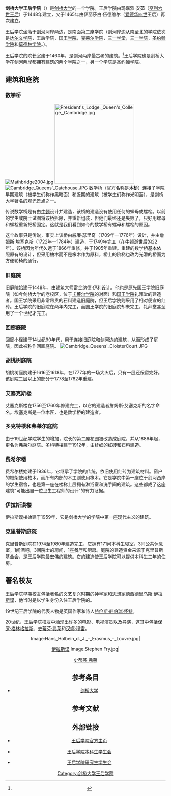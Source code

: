 {{NoteTA
|G1 = PoliticiansUK
|G2 = PP
}}
{{Infobox Cambridge college
| name              = 王后学院
| infobox_colour     = #006600
| text_colour        = 
| link_colour        = #FFFF00
| image              = [[File:Queens'_College_(Cambridge)_shield.svg|128px]]
| colours            = <td bgcolor="#006600"> </td>
<td bgcolor="#006600"> </td>
<td bgcolor="#006600"> </td>
<td bgcolor="#FFFFFF"> </td>
<td bgcolor="#006600"> </td>
<td bgcolor="#006600"> </td>
<td bgcolor="#006600"> </td>
<td bgcolor="#FFFFFF"> </td>
<td bgcolor="#006600"> </td>
<td bgcolor="#006600"> </td>
<td bgcolor="#006600"> </td>
| full_name          = [[圣玛嘉烈|圣玛嘉烈]]和[[圣伯尔纳铎|圣伯尔纳铎]]的王后学院
| latin_name         = 
| latin_motto        = Floreat Domus
| english_motto      = 願發旺在我們神的院裡
| founder            = 玛嘉烈·安茹（1448年）<br />伊丽莎白·伍德维尔（1465年）
| named_for          = [[圣玛嘉烈|圣玛嘉烈]]<br />[[圣伯尔纳铎|圣伯尔纳铎]]
| established        = 1448年
| old_names          = 
| location           = [http://www.cam.ac.uk/map/v3/drawmap.cgi?mp=main;xx=1649;yy=1052;mt=c;ms=100;tl=Queens%27%20College 斯维尔街]
| women_only         = 
| mature_students    = 
| head_label         = President
| head               = 约翰·伊特威尔
| undergraduates     = 490
| JCR_President      = 
| graduates          = 270
| MCR_President      = 
| SCR_President      = 
| sister_college     = 牛津大学彭布罗克学院
| sister_college_pl  = 
| homepage           = {{url|http://www.quns.cam.ac.uk/}}
| boat_club          = {{url|http://www.srcf.ucam.org/qcbc/}}
}}
'''剑桥大学王后学院'''（{{lang-en|Queens' College, Cambridge}}）是[[剑桥大学|剑桥大学]]的一个学院。王后学院由玛嘉烈·安茹（[[亨利六世_(英格兰)|亨利六世]][[王后|王后]]）于1448年建立，又于1465年由伊丽莎白·伍德维尔（[[爱德华四世|爱德华四世]]王后）再次建立。

王后学院坐落于[[康河|剑河]]河岸两边，是南面第二座学院（剑河岸边从南至北的学院依次是[[剑桥大学达尔文学院|达尔文学院]]，王后学院，[[剑桥大学国王学院|国王学院]]，[[剑桥大学克莱尔学院|克莱尔学院]]，[[剑桥大学三一学堂|三一学堂]]，[[剑桥大学三一学院|三一学院]]，[[剑桥大学圣约翰学院|圣约翰学院]]和[[剑桥大学莫德林学院|莫德林学院]]。）。

王后学院的院长室建于1460年，是剑河两岸最古老的建筑。<ref>{{Cite web|url=http://www.queens.cam.ac.uk/default.asp?MIS=101 |title=院长室 |work=女皇学院 |accessdate=2009-29-01 }}{{dead link|date=六月 2017 |bot=InternetArchiveBot }}</ref>王后学院也是剑桥大学在剑河两岸都拥有建筑的两个学院之一，另一个学院是圣约翰学院。

== 建筑和庭院 ==
=== 数学桥 ===
{{main|數學橋}}
[[File:Mathbridge2004.jpg|thumb]]
[[File:President's_Lodge,_Queen's_College,_Cambridge.jpg|250px]]
[[File:Cambridge_Queens'_Gatehouse.JPG|thumb]]
数学桥（官方名称是'''木桥'''）连接了学院早期建筑（被学生们称作黑暗面）和近期的建筑（被学生们称作光明面），是剑桥大学著名的观光景点之一。

传说数学桥是有由[[艾萨克·牛顿|牛顿]]设计并建造，该桥的建造没有使用任何的螺母或螺栓。以前的学生或院士试图将该桥拆除，并重新组装，但他们最终还是失败了，只好用螺母和螺栓重新把桥固定。这就是我们看到如今的数学桥有螺母和螺栓的原因。

这个故事只是传说，事实上该桥由威廉·瑟里奇（1709年—1776年）设计，并由詹姆斯·埃塞克斯（1722年—1784年）建造，于1749年完工（在牛顿逝世后的22年）。该桥因为年代久远于1866年重修，并于1905年重建。重建的数学桥基本依照原有的设计，但采用柚木而不是橡木作为原料，桥上的阶梯也改为光滑的桥面为方便轮椅的通行。

=== 旧庭院 ===
旧庭院始建于1448年，由建筑大师雷金纳德·伊利设计。他也是原先[[剑桥大学国王学院|国王学院]]旧庭院（如今剑桥大学的老校区，位于[[剑桥大学卡莱尔学院|卡莱尔学院]]的对面）和[[剑桥大学国王学院|国王学院]]礼拜堂的建造者。国王学院采用非常昂贵的石料建造旧庭院，但王后学院则采用了相对便宜的红砖。王后学院的旧庭院在两年内完工，而国王学院的旧庭院却未完工，礼拜堂甚至用了一个世纪才完工。

=== 回廊庭院 ===
回廊小径建于14世纪90年代，用于连接旧庭院和剑河边的建筑，从而形成了庭院，因此被称作回廊庭院。
[[File:Cambridge_Queens'_CloisterCourt.JPG|left]]
=== 胡桃树庭院 ===
胡桃树庭院建于1616至1618年，在1777年的一场大火后，只有一层还保留完好。该庭院二层以上的部分于1778至1782年重建。

=== 艾塞克斯楼 ===
艾塞克斯楼在1756至1760年修建完工，以它的建造者詹姆斯·艾塞克斯的名字命名。埃塞克斯是一位木匠，也是数学桥的建造者。

=== 多克特楼和弗莱尔庭院 ===
由于19世纪学院学生的增加，院长的第二座花园被改造成庭院，并从1886年起，更名为弗莱尔庭院。多科特楼建于1912年，由纤细的红砖和石料建造。

=== 费希尔楼 ===
费希尔楼始建于1936年，它继承了学院的传统，依旧使用红砖为建筑材料。窗户的框架使用柚木，而所有内部的木工则使用橡木。它是学院中第一座位于剑河西岸的学生宿舍，也是第一座在楼梯上层拥有淋浴室和洗手间的建筑。这些都成了这座建筑"可能出自一位卫生工程师的设计"的有力证据。

=== 伊拉斯谟楼 ===
伊拉斯谟楼始建于1959年，它是剑桥大学的学院中第一座现代主义的建筑。

=== 克里普斯庭院 ===
克里普斯庭院在1974至1980年建造完工，它拥有171间本科生寝室，3间公共休息室，1间酒吧，3间院士的房间，1座餐厅和厨房。庭院的建造资金来源于克里普斯基金会，是王后学院最宏伟的建筑。它的建造使王后学院可以提供本科生三年的住房。

== 著名校友 ==
王后学院早期校友包括著名的文艺复兴时期的神学家和思想家[[伊拉斯谟|德西德里乌斯·伊拉斯谟]]，他当时是以学生身份入住王后学院的。

19世纪王后学院的代表人物是英国作家和诗人[[特伦斯·韩伯瑞·怀特|特伦斯·韩伯瑞·怀特]]。

20世纪，王后学院校友中涌现出许多的电影、电视演员以及导演，这其中包括[[保罗·格林格拉斯|保罗·格林格拉斯]]、[[史蒂芬·弗莱|史蒂芬·弗莱]]和[[汉娜·穆雷|汉娜·穆雷]]。

<center>
<gallery>
Image:Hans_Holbein_d._J._-_Erasmus_-_Louvre.jpg| <center>[[伊拉斯谟|伊拉斯谟]]
Image:Stephen Fry.jpg| <center>[[史蒂芬·弗莱|史蒂芬·弗莱]]
</gallery>
</center>

== 参考条目 ==
* [[剑桥大学|剑桥大学]]

== 参考文献 ==
{{reflist}}

== 外部链接 ==
* {{en icon}}[http://www.quns.cam.ac.uk/ 王后学院官方主页] {{Wayback|url=http://www.quns.cam.ac.uk/ |date=20090511114348 }}
* {{en icon}}[http://www.qjcr.org.uk/ 王后学院本科生学生会] {{Wayback|url=http://www.qjcr.org.uk/ |date=20201024093039 }}
* {{en icon}}[http://qmcr.org.uk/ 王后学院研究生学生会] {{Wayback|url=http://qmcr.org.uk/ |date=20201026041543 }}
{{剑桥大学}}
{{coord|52|12|08|N|0|06|53|E|display=title|region:GB-CAM_type:landmark|name=Queens' College}}
[[Category:剑桥大学王后学院|Category:剑桥大学王后学院]]